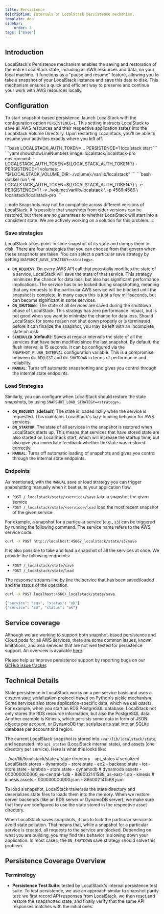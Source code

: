 ```yaml
---
title: Persistence
description: Internals of LocalStack persistence mechanism.
template: doc
sidebar:
    order: 3
tags: ["Base"]
---
```



## Introduction

LocalStack's Persistence mechanism enables the saving and restoration of the entire LocalStack state, including all AWS resources and data, on your local machine.
It functions as a "pause and resume" feature, allowing you to take a snapshot of your LocalStack instance and save this data to disk.
This mechanism ensures a quick and efficient way to preserve and continue your work with AWS resources locally.

## Configuration

To start snapshot-based persistence, launch LocalStack with the configuration option `PERSISTENCE=1`.
This setting instructs LocalStack to save all AWS resources and their respective application states into the LocalStack Volume Directory.
Upon restarting LocalStack, you'll be able to resume your activities exactly where you left off.

<Tabs>
<TabItem label="LocalStack CLI">
```bash
LOCALSTACK_AUTH_TOKEN=...
PERSISTENCE=1 localstack start
```
</TabItem>
<TabItem label="Docker Compose">
```yaml showshowLineNumbers
image: localstack/localstack-pro
environment:
  - LOCALSTACK_AUTH_TOKEN=${LOCALSTACK_AUTH_TOKEN:?}
  - PERSISTENCE=1
volumes:
  - "${LOCALSTACK_VOLUME_DIR:-./volume}:/var/lib/localstack"
```
</TabItem>
<TabItem label="Docker">
```bash
docker run \
  -e LOCALSTACK_AUTH_TOKEN=${LOCALSTACK_AUTH_TOKEN:?} \
  -e PERSISTENCE=1 \
  -v ./volume:/var/lib/localstack \
  -p 4566:4566 \
  localstack/localstack-pro
```
</TabItem>
</Tabs>

:::note
Snapshots may not be compatible across different versions of LocalStack.
It is possible that snapshots from older versions can be restored, but there are no guarantees to whether LocalStack will start into a consistent state.
We are actively working on a solution for this problem.
:::

### Save strategies

LocalStack takes point-in-time snapshot of its state and dumps them to disk.
There are four strategies that you can choose from that govern when these snapshots are taken.
You can select a particular save strategy by setting `SNAPSHOT_SAVE_STRATEGY=<strategy>`.

* **`ON_REQUEST`**: On every AWS API call that potentially modifies the state of a service, LocalStack will save the state of that service.
  This strategy minimizes the chance for data loss, but also has significant performance implications.
  The service has to be locked during snapshotting, meaning that any requests to the particular AWS service will be blocked until the snapshot is complete.
   In many cases this is just a few milliseconds, but can become significant in some services.
* **`ON_SHUTDOWN`**: The state of all services are saved during the shutdown phase of LocalStack.
  This strategy has zero performance impact, but is not good when you want to minimize the chance for data loss.
  Should LocalStack for some reason not shut down properly or is terminated before it can finalize the snapshot, you may be left with an incomplete state on disk.
* **`SCHEDULED`** (**default**): Saves at regular intervals the state of all the services that have been modified since the last snapshot.
  By default, the flush interval is 15 seconds.
  It can be configured via the `SNAPSHOT_FLUSH_INTERVAL` configuration variable.
  This is a compromise between `ON_REQUEST` and `ON_SHUTDOWN` in terms of performance and reliability.
* **`MANUAL`**: Turns off automatic snapshotting and gives you control through the internal state endpoints.

### Load Strategies

Similarly, you can configure when LocalStack should restore the state snapshots, by using `SNAPSHOT_LOAD_STRATEGY=<strategy>`.

* **`ON_REQUEST`**: (**default**) The state is loaded lazily when the service is requested.
  This maintains LocalStack's lazy-loading behavior for AWS services.
* **`ON_STARTUP`**: The state of all services in the snapshot is restored when LocalStack starts up.
  This means that services that have stored state are also started on LocalStack start, which will increase the startup time, but also give you immediate feedback whether the state was restored correctly.
* **`MANUAL`**: Turns off automatic loading of snapshots and gives you control through the internal state endpoints.

### Endpoints

As mentioned, with the `MANUAL` save or load strategy you can trigger snapshotting manually when it best suits your application flow.

* `POST /_localstack/state/<service>/save` take a snapshot the given service
* `POST /_localstack/state/<service>/load` load the most recent snapshot of the given service

For example, a snapshot for a particular service (e.g., `s3`) can be triggered by running the following command.
The service name refers to the AWS service code.

```bash
curl -X POST http://localhost:4566/_localstack/state/s3/save
```

It is also possible to take and load a snapshot of all the services at once.
We provide the following endpoints:

* `POST /_localstack/state/save`
* `POST /_localstack/state/load`

The response streams line by line the service that has been saved/loaded and the status of the operation.

```bash
curl -X POST localhost:4566/_localstack/state/save
```

```bash
{"service": "sqs", "status": "ok"}
{"service": "s3", "status": "ok"}
```

## Service coverage

Although we are working to support both snapshot-based persistence and Cloud pods for all AWS services,
there are some common issues, known limitations, and also services that are not well tested for persistence support.
An overview is available [here](/aws/capabilities/state-management/persistence-coverage).

Please help us improve persistence support by reporting bugs on our [GitHub issue tracker](https://github.com/localstack/localstack/issues/new/choose).

## Technical Details

State persistence in LocalStack works on a per-service basis and uses a custom state serialization protocol based on [Python's pickle mechanism](https://docs.python.org/3/library/pickle.html).
Some services also store application-specific data, which we call _assets_.
For example, when you start an RDS PostgreSQL database, LocalStack not only stores the RDS resource information, but also the PostgreSQL data.
Another example is Kinesis, which persists some data in form of JSON objects per account, or DynamoDB that serializes its stat into an SQLite database per account and region.

The current LocalStack snapshot is stored into `/var/lib/localstack/state`, and separated into `api_states` (LocalStack internal state), and assets (one directory per service).
Here is what this looks like:

<FileTree>
- /var/lib/localstack/state # state directory
  - api_states # serialized LocalStack stores
    - dynamodb
      - store.state
    - ec2
      - backend.state
    - iot
      - store.state
    - lambda
      - store.state
  - dynamodb # dynamodb assets
    - 000000000000_eu-central-1.db
    - 886002141588_us-east-1.db
  - kinesis # kinesis assets
    - 000000000000.json
    - 886002141588.json
</FileTree>

To load a snapshot, LocalStack traverses the state directory and deserializes state files to loads them into the memory.
When we restore server backends (like an RDS server or DynamoDB server), we make sure that they are configured to use the state stored in the respective asset directory.

When LocalStack saves snapshots, it has to lock the particular service to avoid state pollution.
That means that, while a snapshot for a particular service is created, all requests to the service are blocked.
Depending on what you are building, you may find this behavior is slowing down your application.
In most cases, the `ON_SHUTDOWN` save strategy should solve this problem.


## Persistence Coverage Overview

<PersistenceCoverage client:load />

### Terminology

- **Persistence Test Suite**: tested by LocalStack's internal persistence test suite.
To test persistence, we use an approach similar to snapshot parity test:
we first record API responses from LocalStack, we then reset and restore the snapshotted state,
and finally verify that the same API responses matches with the initial ones.
